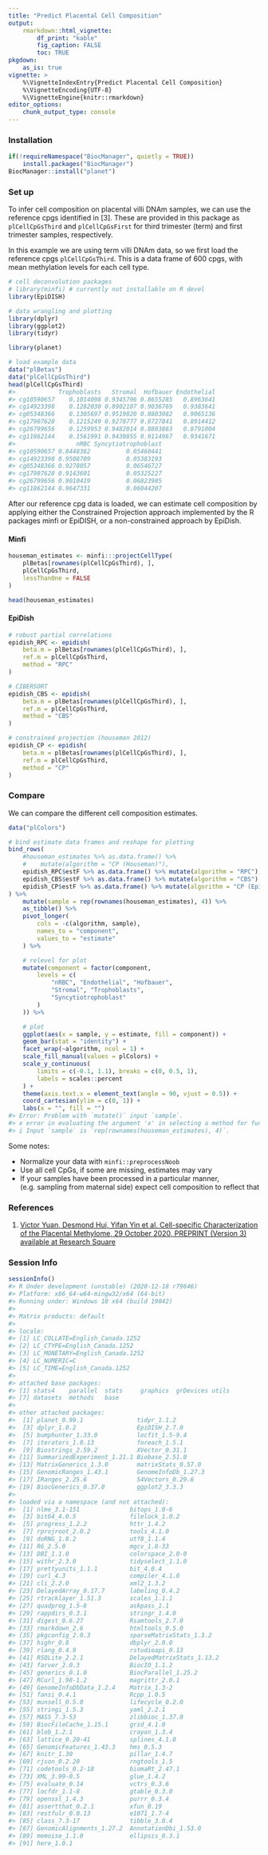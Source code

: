 ```yaml
---
title: "Predict Placental Cell Composition"
output: 
    rmarkdown::html_vignette:
        df_print: "kable"
        fig_caption: FALSE
        toc: TRUE
pkgdown:
    as_is: true
vignette: >
    %\VignetteIndexEntry{Predict Placental Cell Composition}
    %\VignetteEncoding{UTF-8}
    %\VignetteEngine{knitr::rmarkdown}
editor_options: 
    chunk_output_type: console
---
```


### Installation


```r
if(!requireNamespace("BiocManager", quietly = TRUE))
    install.packages("BiocManager")
BiocManager::install("planet")
```

### Set up

To infer cell composition on placental villi DNAm samples, we can use the
reference cpgs identified in [3]. These are provided in this package as
`plCellCpGsThird` and `plCellCpGsFirst` for third trimester (term) and
first trimester samples, respectively.

In this example we are using term villi DNAm data, so we first load the 
reference cpgs `plCellCpGsThird`. This is a data frame of 600 cpgs, with 
mean methylation levels for each cell type.





```r
# cell deconvolution packages
# library(minfi) # currently not installable on R devel
library(EpiDISH)

# data wrangling and plotting
library(dplyr)
library(ggplot2)
library(tidyr)

library(planet)

# load example data
data("plBetas")
data("plCellCpGsThird")
head(plCellCpGsThird)
#>            Trophoblasts   Stromal  Hofbauer Endothelial
#> cg10590657    0.1014098 0.9345796 0.8655285   0.8963641
#> cg14923398    0.1282030 0.8902107 0.9036769   0.9383641
#> cg05348366    0.1305697 0.9519820 0.8803082   0.9065136
#> cg17907628    0.1215249 0.9278777 0.8727841   0.8914412
#> cg26799656    0.1259953 0.9482014 0.8803863   0.8791004
#> cg11862144    0.1561991 0.9430855 0.9114967   0.9341671
#>                 nRBC Syncytiotrophoblast
#> cg10590657 0.8448382          0.05460441
#> cg14923398 0.9508709          0.05383193
#> cg05348366 0.9278057          0.06546727
#> cg17907628 0.9143601          0.05325227
#> cg26799656 0.9010419          0.06823985
#> cg11862144 0.9647331          0.06044207
```

After our reference cpg data is loaded, we can estimate cell composition by
applying either the Constrained Projection approach implemented by the R 
packages minfi or EpiDISH, or a non-constrained approach by EpiDish.

#### Minfi


```r
houseman_estimates <- minfi:::projectCellType(
    plBetas[rownames(plCellCpGsThird), ],
    plCellCpGsThird,
    lessThanOne = FALSE
)

head(houseman_estimates)
```

#### EpiDish


```r
# robust partial correlations
epidish_RPC <- epidish(
    beta.m = plBetas[rownames(plCellCpGsThird), ],
    ref.m = plCellCpGsThird,
    method = "RPC"
)

# CIBERSORT
epidish_CBS <- epidish(
    beta.m = plBetas[rownames(plCellCpGsThird), ],
    ref.m = plCellCpGsThird,
    method = "CBS"
)

# constrained projection (houseman 2012)
epidish_CP <- epidish(
    beta.m = plBetas[rownames(plCellCpGsThird), ],
    ref.m = plCellCpGsThird,
    method = "CP"
)
```

### Compare

We can compare the different cell composition estimates.


```r
data("plColors")

# bind estimate data frames and reshape for plotting
bind_rows(
    #houseman_estimates %>% as.data.frame() %>% 
    #    mutate(algorithm = "CP (Houseman)"),
    epidish_RPC$estF %>% as.data.frame() %>% mutate(algorithm = "RPC"),
    epidish_CBS$estF %>% as.data.frame() %>% mutate(algorithm = "CBS"),
    epidish_CP$estF %>% as.data.frame() %>% mutate(algorithm = "CP (EpiDISH)")
) %>%
    mutate(sample = rep(rownames(houseman_estimates), 4)) %>%
    as_tibble() %>%
    pivot_longer(
        cols = -c(algorithm, sample),
        names_to = "component",
        values_to = "estimate"
    ) %>%

    # relevel for plot
    mutate(component = factor(component,
        levels = c(
            "nRBC", "Endothelial", "Hofbauer",
            "Stromal", "Trophoblasts",
            "Syncytiotrophoblast"
        )
    )) %>%

    # plot
    ggplot(aes(x = sample, y = estimate, fill = component)) +
    geom_bar(stat = "identity") +
    facet_wrap(~algorithm, ncol = 1) +
    scale_fill_manual(values = plColors) +
    scale_y_continuous(
        limits = c(-0.1, 1.1), breaks = c(0, 0.5, 1),
        labels = scales::percent
    ) +
    theme(axis.text.x = element_text(angle = 90, vjust = 0.5)) +
    coord_cartesian(ylim = c(0, 1)) +
    labs(x = "", fill = "")
#> Error: Problem with `mutate()` input `sample`.
#> x error in evaluating the argument 'x' in selecting a method for function 'rownames': object 'houseman_estimates' not found
#> i Input `sample` is `rep(rownames(houseman_estimates), 4)`.
```

Some notes:

* Normalize your data with `minfi::preprocessNoob`
* Use all cell CpGs, if some are missing, estimates may vary
* If your samples have been processed in a particular manner, (e.g. sampling 
from maternal side) expect cell composition to reflect that

### References

1. [Victor Yuan, Desmond Hui, Yifan Yin et al. Cell-specific Characterization 
of the Placental Methylome, 29 October 2020, PREPRINT (Version 3) available at
Research Square](https://www.researchsquare.com/article/rs-38223/v3)

### Session Info


```r
sessionInfo()
#> R Under development (unstable) (2020-12-18 r79646)
#> Platform: x86_64-w64-mingw32/x64 (64-bit)
#> Running under: Windows 10 x64 (build 19042)
#> 
#> Matrix products: default
#> 
#> locale:
#> [1] LC_COLLATE=English_Canada.1252 
#> [2] LC_CTYPE=English_Canada.1252   
#> [3] LC_MONETARY=English_Canada.1252
#> [4] LC_NUMERIC=C                   
#> [5] LC_TIME=English_Canada.1252    
#> 
#> attached base packages:
#> [1] stats4    parallel  stats     graphics  grDevices utils    
#> [7] datasets  methods   base     
#> 
#> other attached packages:
#>  [1] planet_0.99.1               tidyr_1.1.2                
#>  [3] dplyr_1.0.2                 EpiDISH_2.7.0              
#>  [5] bumphunter_1.33.0           locfit_1.5-9.4             
#>  [7] iterators_1.0.13            foreach_1.5.1              
#>  [9] Biostrings_2.59.2           XVector_0.31.1             
#> [11] SummarizedExperiment_1.21.1 Biobase_2.51.0             
#> [13] MatrixGenerics_1.3.0        matrixStats_0.57.0         
#> [15] GenomicRanges_1.43.1        GenomeInfoDb_1.27.3        
#> [17] IRanges_2.25.6              S4Vectors_0.29.6           
#> [19] BiocGenerics_0.37.0         ggplot2_3.3.3              
#> 
#> loaded via a namespace (and not attached):
#>  [1] nlme_3.1-151              bitops_1.0-6             
#>  [3] bit64_4.0.5               filelock_1.0.2           
#>  [5] progress_1.2.2            httr_1.4.2               
#>  [7] rprojroot_2.0.2           tools_4.1.0              
#>  [9] doRNG_1.8.2               utf8_1.1.4               
#> [11] R6_2.5.0                  mgcv_1.8-33              
#> [13] DBI_1.1.0                 colorspace_2.0-0         
#> [15] withr_2.3.0               tidyselect_1.1.0         
#> [17] prettyunits_1.1.1         bit_4.0.4                
#> [19] curl_4.3                  compiler_4.1.0           
#> [21] cli_2.2.0                 xml2_1.3.2               
#> [23] DelayedArray_0.17.7       labeling_0.4.2           
#> [25] rtracklayer_1.51.3        scales_1.1.1             
#> [27] quadprog_1.5-8            askpass_1.1              
#> [29] rappdirs_0.3.1            stringr_1.4.0            
#> [31] digest_0.6.27             Rsamtools_2.7.0          
#> [33] rmarkdown_2.6             htmltools_0.5.0          
#> [35] pkgconfig_2.0.3           sparseMatrixStats_1.3.2  
#> [37] highr_0.8                 dbplyr_2.0.0             
#> [39] rlang_0.4.9               rstudioapi_0.13          
#> [41] RSQLite_2.2.1             DelayedMatrixStats_1.13.2
#> [43] farver_2.0.3              BiocIO_1.1.2             
#> [45] generics_0.1.0            BiocParallel_1.25.2      
#> [47] RCurl_1.98-1.2            magrittr_2.0.1           
#> [49] GenomeInfoDbData_1.2.4    Matrix_1.3-2             
#> [51] fansi_0.4.1               Rcpp_1.0.5               
#> [53] munsell_0.5.0             lifecycle_0.2.0          
#> [55] stringi_1.5.3             yaml_2.2.1               
#> [57] MASS_7.3-53               zlibbioc_1.37.0          
#> [59] BiocFileCache_1.15.1      grid_4.1.0               
#> [61] blob_1.2.1                crayon_1.3.4             
#> [63] lattice_0.20-41           splines_4.1.0            
#> [65] GenomicFeatures_1.43.3    hms_0.5.3                
#> [67] knitr_1.30                pillar_1.4.7             
#> [69] rjson_0.2.20              rngtools_1.5             
#> [71] codetools_0.2-18          biomaRt_2.47.1           
#> [73] XML_3.99-0.5              glue_1.4.2               
#> [75] evaluate_0.14             vctrs_0.3.6              
#> [77] locfdr_1.1-8              gtable_0.3.0             
#> [79] openssl_1.4.3             purrr_0.3.4              
#> [81] assertthat_0.2.1          xfun_0.19                
#> [83] restfulr_0.0.13           e1071_1.7-4              
#> [85] class_7.3-17              tibble_3.0.4             
#> [87] GenomicAlignments_1.27.2  AnnotationDbi_1.53.0     
#> [89] memoise_1.1.0             ellipsis_0.3.1           
#> [91] here_1.0.1
```
